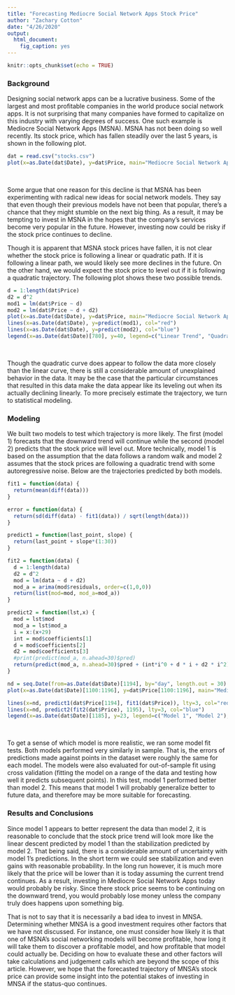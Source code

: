 ```yaml
---
title: "Forecasting Mediocre Social Network Apps Stock Price"
author: "Zachary Cotton"
date: "4/26/2020"
output: 
  html_document:
    fig_caption: yes
---
```


```r
knitr::opts_chunk$set(echo = TRUE)
```

### Background

Designing social network apps can be a lucrative business.  Some of the largest and most profitable companies in the world produce social network apps.  It is not surprising that many companies have formed to capitalize on this industry with varying degrees of success.  One such example is Mediocre Social Network Apps (MSNA).  MSNA has not been doing so well recently.  Its stock price, which has fallen steadily over the last 5 years, is shown in the following plot.  

```r
dat = read.csv("stocks.csv")
plot(x=as.Date(dat$Date), y=dat$Price, main="Mediocre Social Network Apps Stock Price", ylab="Price ($)", xlab="Year", type="l")
```

\

Some argue that one reason for this decline  is that MSNA has been experimenting with radical new ideas for social network models.  They say that even though their previous models have not been that popular, there's a chance that they might stumble on the next big thing.  As a result, it may be tempting to invest in MSNA in the hopes that the company's services become very popular in the future.  However, investing now could be risky if the stock price continues to decline.

Though it is apparent that MSNA stock prices have fallen, it is not clear whether the stock price is following a linear or quadratic path.  If it is following a linear path, we would likely see more declines in the future.  On the other hand, we would expect the stock price to level out if it is following a quadratic trajectory.  The following plot shows these two possible trends.

```r
d = 1:length(dat$Price)
d2 = d^2
mod1 = lm(dat$Price ~ d)
mod2 = lm(dat$Price ~ d + d2)
plot(x=as.Date(dat$Date), y=dat$Price, main="Mediocre Social Network Apps Stock Price Trajectories", ylab="Price ($)", xlab="Year", type="l")
lines(x=as.Date(dat$Date), y=predict(mod1), col="red")
lines(x=as.Date(dat$Date), y=predict(mod2), col="blue")
legend(x=as.Date(dat$Date)[780], y=40, legend=c("Linear Trend", "Quadratic Trend"), col=c("red", "blue"), lty=c(1,1))
```

\

Though the quadratic curve does appear to follow the data more closely than the linear curve, there is still a considerable amount of unexplained behavior in the data.  It may be the case that the particular circumstances that resulted in this data make the data appear like its leveling out when its actually declining linearly.  To more precisely estimate the trajectory, we turn to statistical modeling.

### Modeling

We built two models to test which trajectory is more likely.  The first (model 1) forecasts that the downward trend will continue while the second (model 2) predicts that the stock price will level out.  More technically, model 1 is based on the assumption that the data follows a random walk and model 2 assumes that the stock prices are following a quadratic trend with some autoregressive noise.  Below are the trajectories predicted by both models.

```r
fit1 = function(data) {
  return(mean(diff(data)))
}

error = function(data) {
  return(sd(diff(data) - fit1(data)) / sqrt(length(data)))
}

predict1 = function(last_point, slope) {
  return(last_point + slope*(1:30))
}

fit2 = function(data) {
  d = 1:length(data)
  d2 = d^2
  mod = lm(data ~ d + d2)
  mod_a = arima(mod$residuals, order=c(1,0,0))
  return(list(mod=mod, mod_a=mod_a))
}

predict2 = function(lst,x) {
  mod = lst$mod
  mod_a = lst$mod_a
  i = x:(x+29)
  int = mod$coefficients[1]
  d = mod$coefficients[2]
  d2 = mod$coefficients[3]
  #print(predict(mod_a, n.ahead=30)$pred)
  return(predict(mod_a, n.ahead=30)$pred + (int*i^0 + d * i + d2 * i^2))
}

nd = seq.Date(from=as.Date(dat$Date)[1194], by="day", length.out = 30)
plot(x=as.Date(dat$Date)[1100:1196], y=dat$Price[1100:1196], main="Mediocre Social Network Apps Stock Price Model Predictions", ylab="Price ($)", xlab="Month (2019)", type="l", xlim=c(as.Date(dat$Date)[1100], nd[length(nd)]))

lines(x=nd, predict1(dat$Price[1194], fit1(dat$Price)), lty=3, col="red")
lines(x=nd, predict2(fit2(dat$Price), 1195), lty=3, col="blue")
legend(x=as.Date(dat$Date)[1185], y=23, legend=c("Model 1", "Model 2"), col=c("red", "blue"), lty=c(1,1))
```

\

To get a sense of which model is more realistic, we ran some model fit tests.  Both models performed very similarly in sample.  That is, the errors of predictions made against points in the dataset were roughly the same for each model. The models were also evaluated for out-of-sample fit using cross validation (fitting the model on a range of the data and testing how well it predicts subsequent points).  In this test, model 1 performed better than model 2.  This means that model 1 will probably generalize better to future data, and therefore may be more suitable for forecasting.

### Results and Conclusions

Since model 1 appears to better represent the data than model 2, it is reasonable to conclude that the stock price trend will look more like the linear descent predicted by model 1 than the stabilization predicted by model 2.  That being said, there is a considerable amount of uncertainty with model 1's predictions.  In the short term we could see stabilization and even gains with reasonable probability.  In the long run however, it is much more likely that the price will be lower than it is today assuming the current trend continues.  As a result, investing in Mediocre Social Network Apps today would probably be risky.  Since there stock price seems to be continuing on the downward trend, you would probably lose money unless the company truly does happens upon something big.

That is not to say that it is necessarily a bad idea to invest in MNSA.  Determining whether MNSA is a good investment requires other factors that we have not discussed.  For instance, one must consider how likely it is that one of MSNA's social networking models will become profitable, how long it will take them to discover a profitable model, and how profitable that model could actually be.  Deciding on how to evaluate these and other factors will take calculations and judgement calls which are beyond the scope of this article.  However, we hope that the forecasted trajectory of MNSA's stock price can provide some insight into the potential stakes of investing in MNSA if the status-quo continues.
